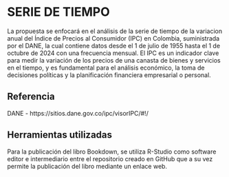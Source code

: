 # SERIE DE TIEMPO


La propuesta se enfocará en el análisis de la serie de tiempo de la variacion anual del Índice de Precios al Consumidor (IPC) en Colombia, suministrada por el DANE, la cual contiene datos desde el 1 de julio de 1955 hasta el 1 de octubre de 2024 con una frecuencia mensual. El IPC es un indicador clave para medir la variación de los precios de una canasta de bienes y servicios en el tiempo, y es fundamental para el análisis económico, la toma de decisiones políticas y la planificación financiera empresarial o personal.

## **Referencia**

DANE -  https://sitios.dane.gov.co/ipc/visorIPC/#!/

## **Herramientas utilizadas**

Para la publicación del libro Bookdown, se utiliza R-Studio como software editor e intermediario entre el repositorio creado en GitHub que a su vez permite la publicación del libro mediante un enlace web.
